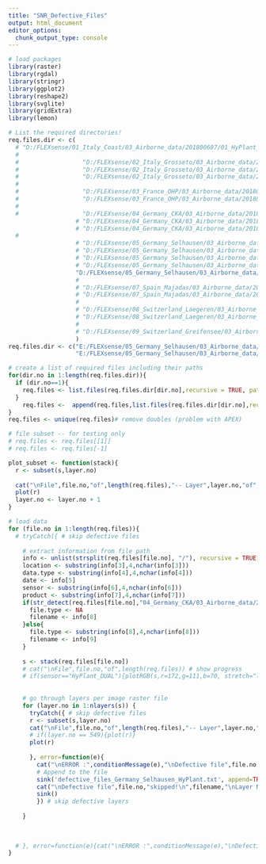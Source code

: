 ---
title: "SNR_Defective_Files"
output: html_document
editor_options: 
  chunk_output_type: console
---

```{r}
# load packages
library(raster)
library(rgdal)
library(stringr)
library(ggplot2)
library(reshape2)
library(svglite)
library(gridExtra)
library(lemon)

# List the required directories!
req.files.dir <- c(
  # "D:/FLEXsense/01_Italy_Coast/03_Airborne_data/201800607/01_HyPlant_DUAL/01_TOC_Reflectance/01_Single_lines",
  #                  
  #                  "D:/FLEXsense/02_Italy_Grosseto/03_Airborne_data/20180718/01_HyPlant_DUAL/01_TOC_Reflectance/01_Single_lines",
  #                  "D:/FLEXsense/02_Italy_Grosseto/03_Airborne_data/20180730/01_HyPlant_DUAL/01_TOC_Reflectance/01_Single_lines",
  #                  "D:/FLEXsense/02_Italy_Grosseto/03_Airborne_data/20180730/01_HyPlant_DUAL/01_TOC_Reflectance/02_Mosaic",
  #                  
  #                  "D:/FLEXsense/03_France_OHP/03_Airborne_data/20180710/01_HyPlant_DUAL/01_TOC_Reflectance/01_Single_lines",
  #                  "D:/FLEXsense/03_France_OHP/03_Airborne_data/20180710/01_HyPlant_DUAL/01_TOC_Reflectance/02_Mosaic",
  #                  
  #                  "D:/FLEXsense/04_Germany_CKA/03_Airborne_data/20180702/01_APEX/02_TOC_Reflectance",
                   # "D:/FLEXsense/04_Germany_CKA/03_Airborne_data/20180802/01_HyPlant_DUAL/01_TOC_Reflectance/01_Single_lines"#,
                   # "D:/FLEXsense/04_Germany_CKA/03_Airborne_data/20180802/01_HyPlant_DUAL/01_TOC_Reflectance/02_Mosaic"#,# defective
  #                  
                   # "D:/FLEXsense/05_Germany_Selhausen/03_Airborne_data/20180702/01_HyPlant_DUAL/01_TOC_Reflectance/01_Single_lines"#,
                   # "D:/FLEXsense/05_Germany_Selhausen/03_Airborne_data/20180702/05_APEX/02_TOC_reflectance/01_S3B_Jülich",
                   # "D:/FLEXsense/05_Germany_Selhausen/03_Airborne_data/20180702/05_APEX/02_TOC_reflectance/01_S3B_Selhausen",
                   # "D:/FLEXsense/05_Germany_Selhausen/03_Airborne_data/20180802/01_HyPlant_DUAL/01_TOC_Reflectance/01_Single_lines",
                   "D:/FLEXsense/05_Germany_Selhausen/03_Airborne_data/20180802/01_HyPlant_DUAL/01_TOC_Reflectance/02_Mosaic"#,
                   # 
                   # "D:/FLEXsense/07_Spain_Majadas/03_Airborne_data/20180624/01_HyPlant_DUAL/01_TOC_Reflectance/01_Single_lines",
                   # "D:/FLEXsense/07_Spain_Majadas/03_Airborne_data/20180624/01_HyPlant_DUAL/01_TOC_Reflectance/02_Mosaic",
                   # 
                   # "D:/FLEXsense/08_Switzerland_Laegeren/03_Airborne_data/20180713/01_HyPlant_DUAL/01_TOC_Reflectance/01_Single_lines",
                   # "D:/FLEXsense/08_Switzerland_Laegeren/03_Airborne_data/20180713/01_HyPlant_DUAL/01_TOC_Reflectance/02_Mosaic",
                   # 
                   # "D:/FLEXsense/09_Switzerland_Greifensee/03_Airborne_data/20180713/01_HyPlant_DUAL/01_TOC_Reflectance/01_Single_lines"
                   )
req.files.dir <- c("E:/FLEXsense/05_Germany_Selhausen/03_Airborne_data/20180702/01_HyPlant_DUAL/01_TOC_Reflectance/01_Single_lines",
                   "E:/FLEXsense/05_Germany_Selhausen/03_Airborne_data/20180802/01_HyPlant_DUAL/01_TOC_Reflectance/01_Single_lines")

# create a list of required files including their paths
for(dir.no in 1:length(req.files.dir)){
  if (dir.no==1){
    req.files <- list.files(req.files.dir[dir.no],recursive = TRUE, pattern ="bsq$|img$", full.name= TRUE)
  }
    req.files <-  append(req.files,list.files(req.files.dir[dir.no],recursive = TRUE, pattern ="bsq$|img$", full.name= TRUE))
}
req.files <- unique(req.files)# remove doubles (problem with APEX)

# file subset -- for testing only
# req.files <- req.files[[1]]
# req.files <- req.files[-1]

plot_subset <- function(stack){
  r <- subset(s,layer.no)
  
  cat("\nFile",file.no,"of",length(req.files),"-- Layer",layer.no,"of",nlayers(s))
  plot(r)
  layer.no <- layer.no + 1
}

# load data
for (file.no in 1:length(req.files)){
  # tryCatch({ # skip defective files
    
    # extract information from file path
    info <- unlist(strsplit(req.files[file.no], "/"), recursive = TRUE, use.names = TRUE)
    location <- substring(info[3],4,nchar(info[3]))
    data.type <- substring(info[4],4,nchar(info[4]))
    date <- info[5]
    sensor <- substring(info[6],4,nchar(info[6]))
    product <- substring(info[7],4,nchar(info[7]))
    if(str_detect(req.files[file.no],"04_Germany_CKA/03_Airborne_data/20180702/01_APEX")){
      file.type <- NA
      filename <- info[8]
    }else{
      file.type <- substring(info[8],4,nchar(info[8]))
      filename <- info[9]
    }
    
    s <- stack(req.files[file.no])
    # cat("\nFile",file.no,"of",length(req.files)) # show progress
    # if(sensor=="HyPlant_DUAL"){plotRGB(s,r=172,g=111,b=70, stretch="lin")}else{plotRGB(s,r=47,g=18,b=8, stretch="lin")}
    
    
    # go through layers per image raster file
    for (layer.no in 1:nlayers(s)) {
      tryCatch({ # skip defective files
      r <- subset(s,layer.no)
      cat("\nFile",file.no,"of",length(req.files),"-- Layer",layer.no,"of",nlayers(s)) # show progress
      # if(layer.no == 549){plot(r)}
      plot(r)
      
      }, error=function(e){
        cat("\nERROR :",conditionMessage(e),"\nDefective file",file.no,"skipped!\n",filename,"\nLayer No.",layer.no,"\n")
        # Append to the file
        sink('defective_files_Germany_Selhausen_HyPlant.txt', append=TRUE)
        cat("\nDefective file",file.no,"skipped!\n",filename,"\nLayer No.",layer.no,"\n")
        sink() 
        }) # skip defective layers
      
    }
    
    
    
  # }, error=function(e){cat("\nERROR :",conditionMessage(e),"\nDefective file",file.no,"skipped!",filename,"\n")}) # skip defective files
}
```

```{r}
```

